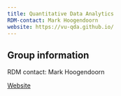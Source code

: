 ```yaml
---
title: Quantitative Data Analytics
RDM-contact: Mark Hoogendoorn
website: https://vu-qda.github.io/
---
```

## Group information

RDM contact: Mark Hoogendoorn

[Website](https://vu-qda.github.io/)

